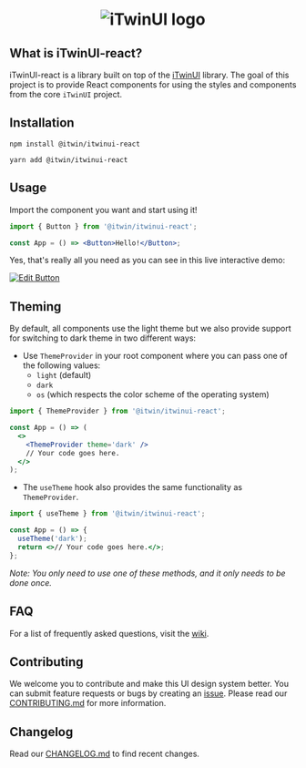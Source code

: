 
<Meta title='Overview' />

<center>
  <h1>
    <img
      src='https://itwinplatformcdn.azureedge.net/iTwinUI/iTwinUI-logo.png'
      alt='iTwinUI logo'
    />
  </h1>
</center>

## What is iTwinUI-react?

iTwinUI-react is a library built on top of the [iTwinUI](https://github.com/iTwin/iTwinUI) library.
The goal of this project is to provide React components for using the styles and components from the core `iTwinUI` project.

## Installation

```
npm install @itwin/itwinui-react
```

```
yarn add @itwin/itwinui-react
```

## Usage

Import the component you want and start using it!

```jsx
import { Button } from '@itwin/itwinui-react';

const App = () => <Button>Hello!</Button>;
```

Yes, that's really all you need as you can see in this live interactive demo:

[![Edit Button](https://codesandbox.io/static/img/play-codesandbox.svg)](https://codesandbox.io/s/itwinui-react-minimal-example-xq2t3)

## Theming

By default, all components use the light theme but we also provide support for switching to dark theme in two different ways:

- Use `ThemeProvider` in your root component where you can pass one of the following values:
  - `light` (default)
  - `dark`
  - `os` (which respects the color scheme of the operating system)

```jsx
import { ThemeProvider } from '@itwin/itwinui-react';

const App = () => (
  <>
    <ThemeProvider theme='dark' />
    // Your code goes here.
  </>
);
```

- The `useTheme` hook also provides the same functionality as `ThemeProvider`.

```jsx
import { useTheme } from '@itwin/itwinui-react';

const App = () => {
  useTheme('dark');
  return <>// Your code goes here.</>;
};
```

_Note: You only need to use one of these methods, and it only needs to be done once._

## FAQ

For a list of frequently asked questions, visit the [wiki](https://github.com/iTwin/iTwinUI-react/wiki/FAQ).

## Contributing

We welcome you to contribute and make this UI design system better. You can submit feature requests or bugs by creating an [issue](https://github.com/iTwin/iTwinUI-react/issues).
Please read our [CONTRIBUTING.md](https://github.com/iTwin/iTwinUI-react/blob/main/CONTRIBUTING.md) for more information.

## Changelog

Read our [CHANGELOG.md](https://github.com/iTwin/iTwinUI-react/blob/main/packages/iTwinUI-react/CHANGELOG.md) to find recent changes.
